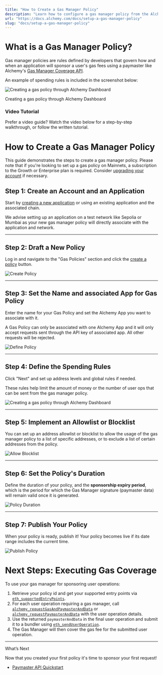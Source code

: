 ```yaml
---
title: "How to Create a Gas Manager Policy"
description: "Learn how to configure a gas manager policy from the Alchemy Gas Manager API Dashboard."
url: "https://docs.alchemy.com/docs/setup-a-gas-manager-policy"
slug: "docs/setup-a-gas-manager-policy"
---
```



# What is a Gas Manager Policy?

Gas manager policies are rules defined by developers that govern how and when an application will sponsor a user's gas fees using a paymaster like Alchemy's [Gas Manager Coverage API](/reference/gas-manager-coverage-api-quickstart).

An example of spending rules is included in the screenshot below:

![Creating a gas policy through Alchemy Dashboard](20e2cac-image.png)

Creating a gas policy through Alchemy Dashboard

### Video Tutorial

Prefer a video guide? Watch the video below for a step-by-step walkthrough, or follow the written tutorial.

# How to Create a Gas Manager Policy

This guide demonstrates the steps to create a gas manager policy. Please note that if you're looking to set up a gas policy on Mainnets, a subscription to the Growth or Enterprise plan is required. Consider [upgrading your account](https://dashboard.alchemy.com/settings/billing) if necessary.

## Step 1: Create an Account and an Application

Start by [creating a new application](https://dashboard.alchemy.com/) or using an existing application and the associated chain.

<Info>
  We advise setting up an application on a test network like Sepolia or Mumbai as your new gas manager policy will directly associate with the application and network.
</Info>

***

## Step 2: Draft a New Policy

Log in and navigate to the "Gas Policies" section and click the [create a policy](https://dashboard.alchemy.com/gas-policies/new) button.

![Create Policy](aa17e8c-Screenshot_2023-05-23_at_3.39.26_PM.png)

***

## Step 3: Set the Name and associated App for Gas Policy

Enter the name for your Gas Policy and set the Alchemy App you want to associate with it.

<Info>
  A Gas Policy can only be associated with one Alchemy App and it will only accept requests sent through the API key of associated app. All other requests will be rejected.
</Info>

![Define Policy](98e1a77-Screenshot_2023-03-23_at_7.57.30_PM.png)

***

## Step 4: Define the Spending Rules

Click "Next" and set up address levels and global rules if needed.

These rules help limit the amount of money or the number of user ops that can be sent from the gas manager policy.

![Creating a gas policy through Alchemy Dashboard](20e2cac-image.png)

***

## Step 5: Implement an Allowlist or Blocklist

You can set up an address allowlist or blocklist to allow the usage of the gas manager policy to a list of specific addresses, or to exclude a list of certain addresses from the policy.

![Allow Blocklist](5eeab44-Screenshot_2023-03-23_at_7.58.37_PM.png)

***

## Step 6: Set the Policy's Duration

Define the duration of your policy, and the **sponsorship expiry period**, which is the period for which the Gas Manager signature (paymaster data) will remain valid once it is generated.

![Policy Duration](30be1db-paymaster-sponsorship.png)

***

## Step 7: Publish Your Policy

When your policy is ready, publish it! Your policy becomes live if its date range includes the current time.

![Publish Policy](461dd0f-image.png)

# Next Steps: Executing Gas Coverage

To use your gas manager for sponsoring user operations:

1. Retrieve your policy id and get your supported entry points via [`eth_supportedEntryPoints`](/reference/eth-supportedentrypoints).
2. For each user operation requiring a gas manager, call [`alchemy_requestGasAndPaymasterAndData`](/reference/alchemy-requestgasandpaymasteranddata) or [`alchemy_requestPaymasterAndData`](/reference/alchemy-requestpaymasteranddata) with the user operation details.
3. Use the returned `paymasterAndData` in the final user operation and submit it to a bundler using [`eth_sendUserOperation`](/reference/eth-senduseroperation).
4. The Gas Manager will then cover the gas fee for the submitted user operation.

***

What’s Next

Now that you created your first policy it's time to sponsor your first request!

* [Paymaster API Quickstart](/reference/paymaster-api-quickstart)
